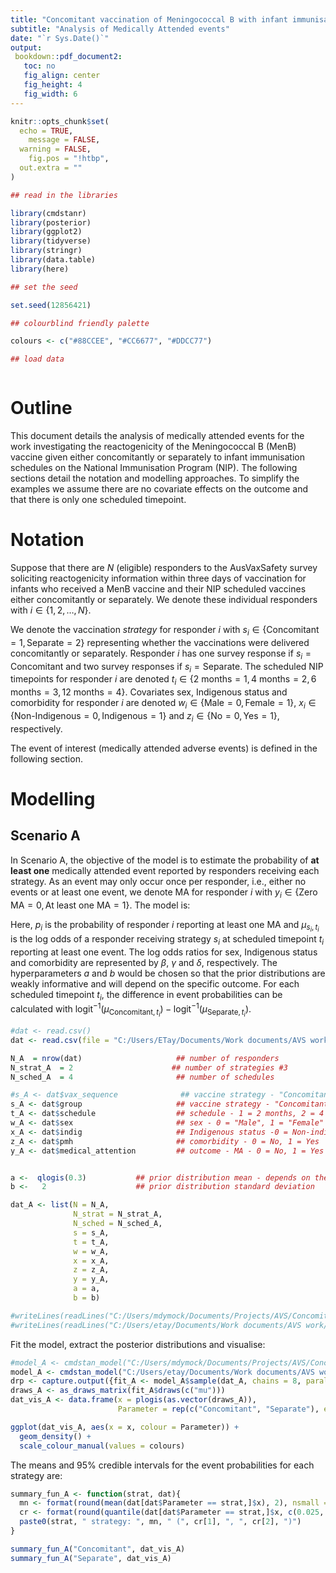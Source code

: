 ```yaml
---
title: "Concomitant vaccination of Meningococcal B with infant immunisation schedules"
subtitle: "Analysis of Medically Attended events"
date: "`r Sys.Date()`"
output: 
 bookdown::pdf_document2:
   toc: no
   fig_align: center
   fig_height: 4
   fig_width: 6
---
```


\tableofcontents
\addcontentsline{toc}{section}{\listfigurename}

\clearpage

\listoffigures

\clearpage

```r
knitr::opts_chunk$set(
  echo = TRUE,
 	message = FALSE,
  warning = FALSE,
 	fig.pos = "!htbp",
  out.extra = ""
)

## read in the libraries

library(cmdstanr)
library(posterior)
library(ggplot2)
library(tidyverse)
library(stringr)
library(data.table)
library(here)

## set the seed

set.seed(12856421)

## colourblind friendly palette

colours <- c("#88CCEE", "#CC6677", "#DDCC77")

## load data



```

# Outline

This document details the analysis of medically attended events for the work investigating the reactogenicity of the Meningococcal B (MenB) vaccine given either concomitantly or separately to infant immunisation schedules on the National Immunisation Program (NIP). The following sections detail the notation and modelling approaches. To simplify the examples we assume there are no covariate effects on the outcome and that there is only one scheduled timepoint.

# Notation

Suppose that there are $N$ (eligible) responders to the AusVaxSafety survey soliciting reactogenicity information within three days of vaccination for infants who received a MenB vaccine and their NIP scheduled vaccines either concomitantly or separately. We denote these individual responders with $i \in \{1,2,\ldots,N\}$.

We denote the vaccination *strategy* for responder $i$ with $s_i \in \{\text{Concomitant} = 1, \text{Separate} = 2\}$ representing whether the vaccinations were delivered concomitantly or separately. Responder $i$ has one survey response if $s_i = \text{Concomitant}$ and two survey responses if $s_i = \text{Separate}$. The scheduled NIP timepoints for responder $i$ are denoted $t_i \in \{\text{2 months} = 1, \text{4 months} = 2, \text{6 months} = 3, \text{12 months} = 4\}$. Covariates sex, Indigenous status and comorbidity for responder $i$ are denoted $w_i \in \{\text{Male} = 0, \text{Female} = 1\}$, $x_i \in \{\text{Non-Indigenous} = 0, \text{Indigenous} = 1\}$ and $z_i \in \{\text{No} = 0, \text{Yes} = 1\}$, respectively.

The event of interest (medically attended adverse events) is defined in the following section.

# Modelling

## Scenario A

In Scenario A, the objective of the model is to estimate the probability of **at least one** medically attended event reported by responders receiving each strategy. As an event may only occur once per responder, i.e., either no events or at least one event, we denote MA for responder $i$ with $y_i \in \{\text{Zero MA} = 0, \text{At least one MA} = 1\}$. The model is:

\begin{align*}
y_i &\sim \text{Bernoulli}(p_i) \\
\text{logit}(p_i) &= \mu_{s_i,t_i} + w_i \times \beta + x_i \times \gamma + z_i \times \delta \\
\mu_{s_i,t_i} &\sim \text{N}(a,b) \\ 
\beta, \gamma, \delta &\sim \text{N}(0,1)
\end{align*}

Here, $p_i$ is the probability of responder $i$ reporting at least one MA and $\mu_{s_i,t_i}$ is the log odds of a responder receiving strategy $s_i$ at scheduled timepoint $t_i$ reporting at least one event. The log odds ratios for sex, Indigenous status and comorbidity are represented by $\beta$, $\gamma$ and $\delta$, respectively. The hyperparameters $a$ and $b$ would be chosen so that the prior distributions are weakly informative and will depend on the specific outcome. For each scheduled timepoint $t_i$, the difference in event probabilities can be calculated with $\text{logit}^{-1}(\mu_{\text{Concomitant},t_i}) - \text{logit}^{-1}(\mu_{\text{Separate},t_i})$.


\small
```r

#dat <- read.csv()
dat <- read.csv(file = "C:/Users/ETay/Documents/Work documents/AVS work/Thuy_concom/dat_modelA.csv")

N_A  = nrow(dat)                     ## number of responders
N_strat_A  = 2                      ## number of strategies #3
N_sched_A  = 4                       ## number of schedules

#s_A <- dat$vax_sequence              ## vaccine strategy - "Concomitant vaccination" = "1", "NIP first" = "2", "MenB first" = "3"
s_A <- dat$group                     ## vaccine strategy - "Concomitant vaccination" = "1", "Separate" = "2"
t_A <- dat$schedule                  ## schedule - 1 = 2 months, 2 = 4 months, 3 = 6 months, 4 = 12 months
w_A <- dat$sex                       ## sex - 0 = "Male", 1 = "Female"
x_A <- dat$indig                     ## Indigenous status -0 = Non-indig, 1 = Aboriginal and Torres Strait Islander
z_A <- dat$pmh                       ## comorbidity - 0 = No, 1 = Yes
y_A <- dat$medical_attention         ## outcome - MA - 0 = No, 1 = Yes


a <-  qlogis(0.3)           ## prior distribution mean - depends on the schedule and the vaccine strategy?
b <-   2                    ## prior distribution standard deviation

dat_A <- list(N = N_A,
              N_strat = N_strat_A,
              N_sched = N_sched_A,
              s = s_A,
              t = t_A,
              w = w_A,
              x = x_A,
              z = z_A,
              y = y_A,
              a = a,
              b = b)

#writeLines(readLines("C:/Users/mdymock/Documents/Projects/AVS/Concomitant/model_A.stan"))
#writeLines(readLines("C:/Users/etay/Documents/Work documents/AVS work/Thuy_concom/model_A.stan"))
```
\normalsize

\clearpage

Fit the model, extract the posterior distributions and visualise:

```r
#model_A <- cmdstan_model("C:/Users/mdymock/Documents/Projects/AVS/Concomitant/model_A.stan")
model_A <- cmdstan_model("C:/Users/etay/Documents/Work documents/AVS work/Thuy_concom/AVS_Concom_pub/model_A.stan")
drp <- capture.output({fit_A <- model_A$sample(dat_A, chains = 8, parallel_chains = 8)})
draws_A <- as_draws_matrix(fit_A$draws(c("mu")))
dat_vis_A <- data.frame(x = plogis(as.vector(draws_A)),
                        Parameter = rep(c("Concomitant", "Separate"), each = 8000))
```

```r
ggplot(dat_vis_A, aes(x = x, colour = Parameter)) +
  geom_density() +
  scale_colour_manual(values = colours)
```

The means and 95\% credible intervals for the event probabilities for each strategy are: 

```r
summary_fun_A <- function(strat, dat){
  mn <- format(round(mean(dat[dat$Parameter == strat,]$x), 2), nsmall = 2)
  cr <- format(round(quantile(dat[dat$Parameter == strat,]$x, c(0.025, 0.975)), 2), nsmall = 2)
  paste0(strat, " strategy: ", mn, " (", cr[1], ", ", cr[2], ")")
}

summary_fun_A("Concomitant", dat_vis_A)
summary_fun_A("Separate", dat_vis_A)
```

\clearpage

